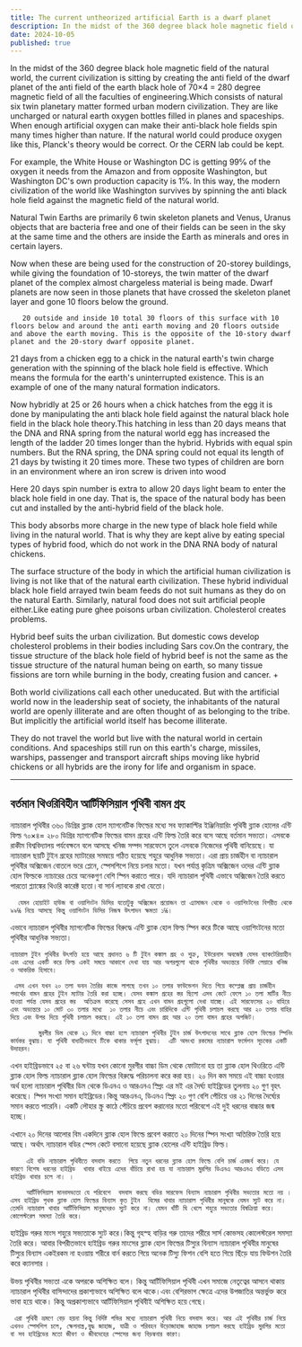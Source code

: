 ```yaml
---
title: The current untheorized artificial Earth is a dwarf planet
description: In the midst of the 360 ​​degree black hole magnetic field of the natural world, the current civilization is sitting by creating the anti field of the dwarf planet of the anti field of the earth black hole of 70×4 = 280 degree magnetic field of all the faculties of engineering.
date: 2024-10-05
published: true
---
```


In the midst of the 360 ​​degree black hole magnetic field of the natural world, the current civilization is sitting by creating the anti field of the dwarf planet of the anti field of the earth black hole of 70×4 = 280 degree magnetic field of all the faculties of engineering.Which consists of natural six twin planetary matter formed urban modern civilization. They are like uncharged or natural earth oxygen bottles filled in planes and spaceships.
When enough artificial oxygen can make their anti-black hole fields spin many times higher than nature. If the natural world could produce oxygen like this, Planck's theory would be correct. Or the CERN lab could be kept.

For example, the White House or Washington DC is getting 99℅ of the oxygen it needs from the Amazon and from opposite Washington, but Washington DC's own production capacity is 1℅.  In this way, the modern civilization of the world like Washington survives by spinning the anti black hole field against the magnetic field of the natural world.

Natural Twin Earths are primarily 6 twin skeleton planets and Venus, Uranus objects that are bacteria free and one of their fields can be seen in the sky at the same time and the others are inside the Earth as minerals and ores in certain layers.

Now when these are being used for the construction of 20-storey buildings, while giving the foundation of 10-storeys, the twin matter of the dwarf planet of the complex almost chargeless material is being made. Dwarf planets are now seen in those planets that have crossed the skeleton planet layer and gone 10 floors below the ground.

       20 outside and inside 10 total 30 floors of this surface with 10 floors below and around the anti earth moving and 20 floors outside and above the earth moving. This is the opposite of the 10-story dwarf planet and the 20-story dwarf opposite planet.

21 days from a chicken egg to a chick in the natural earth's twin charge generation with the spinning of the black hole field is effective. Which means the formula for the earth's uninterrupted existence.  This is an example of one of the many natural formation indicators.

Now hybridly at 25 or 26 hours when a chick hatches from the egg it is done by manipulating the anti black hole field against the natural black hole field in the black hole theory.This hatching in less than 20 days means that the DNA and RNA spring from the natural world egg has increased the length of the ladder 20 times longer than the hybrid. Hybrids with equal spin numbers. But the RNA spring, the DNA spring could not equal its length of 21 days by twisting it 20 times more.
These two types of children are born in an environment where an iron screw is driven into wood

Here 20 days spin number is extra to allow 20 days light beam to enter the black hole field in one day. That is, the space of the natural body has been cut and installed by the anti-hybrid field of the black hole.

This body absorbs more charge in the new type of black hole field while living in the natural world. That is why they are kept alive by eating special types of hybrid food, which do not work in the DNA RNA body of natural chickens.

The surface structure of the body in which the artificial human civilization is living is not like that of the natural earth civilization. These hybrid individual black hole field arrayed twin beam feeds do not suit humans as they do on the natural Earth. Similarly, natural food does not suit artificial people either.Like eating pure ghee poisons urban civilization. Cholesterol creates problems.

Hybrid beef suits the urban civilization. But domestic cows develop cholesterol problems in their bodies including Sars cov.On the contrary, the tissue structure of the black hole field of hybrid beef is not the same as the tissue structure of the natural human being on earth, so many tissue fissions are torn while burning in the body, creating fusion and cancer. +

Both world civilizations call each other uneducated. But with the artificial world now in the leadership seat of society, the inhabitants of the natural world are openly illiterate and are often thought of as belonging to the tribe. But implicitly the artificial world itself has become illiterate.

They do not travel the world but live with the natural world in certain conditions. And spaceships still run on this earth's charge, missiles, warships, passenger and transport aircraft ships moving like hybrid chickens or all hybrids are the irony for life and organism in space.

---

## বর্তমান থিওরিবিহীন আর্টিফিসিয়াল পৃথিবী বামন গ্রহ

ন‍্যাচারাল পৃথিবীর ৩৬০ ডিগ্রির  ব্ল‍্যাক হোল  ম‍্যাগনেটিক ফিল্ডের মধ‍্যে সব ফ‍্যাকাল্টির  ইঞ্জিনিয়ারিং পৃথিবী ব্ল‍্যাক হোলের এন্টি ফিল্ড ৭০×৪= ২৮০ ডিগ্রির ম‍্যাগনেটিক ফিল্ডের বামন গ্রহের এন্টি ফিল্ড তৈরি করে বসে আছে বর্তমান সভ‍্যতা। এসবকে রাকীম বিশ্ববিদ্যালয় পর্যবেক্ষনে বলে আসছে খনিজ সম্পদ সারফেসে তুলে এসবকে নিজেদের পৃথিবী বানিয়েছে। যা ন‍্যাচারাল ছয়টি টুইন গ্রহের ম‍্যাটারের সমন্বয়ে গঠিত হয়েছে শহুরে আধুনিক সভ‍্যতা। এরা প্রায় চার্জহীন বা ন‍্যাচারাল পৃথিবীর অক্সিজেন বোতলে ভরে প্লেনে, স্পেসশিপে নিয়ে চলার মতো। যখন পর্যাপ্ত কৃত্রিম অক্সিজেন ওদের এন্টি ব্ল‍্যাক হোল ফিল্ডকে ন‍্যাচারের চেয়ে অনেকগুণ বেশি স্পিন করাতে পারে। যদি ন‍্যাচারাল পৃথিবী এভাবে অক্সিজেন তৈরি করতে পারতো প্ল‍্যাঙ্কের থিওরি কারেক্ট হতো।বা সার্ন ল‍্যাবকে রাখা যেতো।

      যেমন হোয়াইট হাউজ বা ওয়াশিংটন ডিসির যতোটুকু অক্সিজেন প্রয়োজন তা এ‍্যামাজন থেকে ও ওয়াশিংটনের বিপরীত থেকে ৯৯℅ নিয়ে আসছে কিন্তু ওয়াশিংটন ডিসির নিজস্ব উৎপাদন ক্ষমতা ১℅।
এভাবে ন‍্যাচারাল পৃথিবীর ম‍্যাগনেটিক ফিল্ডের বিরুদ্ধে এন্টি ব্ল‍্যাক হোল ফিল্ড স্পিন করে টিকে আছে ওয়াশিংটনের মতো পৃথিবীর আধুনিক সভ‍্যতা।

    ন‍্যাচারাল টুইন পৃথিবীর উৎপত্তি হয়ে আছে প্রধানত ৬ টি টুইন কঙ্কাল গ্রহ ও শুক্র, ইউরেনাস অবজেক্ট যেসব ব‍্যাকটেরিয়াহীন এবং এদের একটি করে ফিল্ড একই সময়ে আকাশে দেখা যায় আর অপরগুলো থাকে পৃথিবীর অভ‍্যন্তরে নির্দিষ্ট লেয়ারে খনিজ ও আকরিক হিসাবে।

     এসব এখন যখন ২০ তলা ভবন তৈরির কাজে লাগছে তখন ১০ তলার ফাউন্ডেশন দিতে গিয়ে কম্প্লেক্স প্রায় চার্জহীন পদার্থের বামন গ্রহের টুইন ম‍্যাটার তৈরি করা হচ্ছে। যেসব কঙ্কাল গ্রহের স্তর ছিলো এসব কেটে ফেলে ১০ তলা মাটির নীচে যাওয়া পর্যন্ত যেসব গ্রহের স্তর  অতিক্রম করেছে সেসব গ্রহে এখন বামন গ্রহগুলো দেখা যাচ্ছে। এই সারফেসের ২০ বাহিরে এবং অভ‍্যন্তরে ১০ মোট ৩০ তলার মধ‍্যে  ১০ তলার নীচে এবং চারিদিকে এন্টি পৃথিবী চলাচল করছে আর ২০ তলার বাহির দিয়ে এবং উপর দিয়ে পৃথিবী চলাচল করছে। এই ১০ তলা বামন গ্রহ আর ২০ তলা বামন গ্রহের অপজিট।

           মুরগীর ডিম থেকে ২১ দিনে বাচ্চা হলে ন‍্যাচারাল পৃথিবীর টুইন চার্জ উৎপাদনের সাথে ব্ল‍্যাক হোল ফিল্ডের স্পিনিং কার্যকর বুঝায়। যা পৃথিবী বাধাহীনভাবে টিকে থাকার ফর্মূলা বুঝায়।  এটি অসংখ্য রকমের ন‍্যাচারাল ফর্মেশন সূচকের একটি উদাহরন।
এখন হাইব্রিডভাবে ২৫ বা ২৬ ঘন্টায় যখন কোনো মুরগীর বাচ্চা ডিম থেকে ফোটানো হয় তা ব্ল‍্যাক হোল থিওরিতে এন্টি ব্ল‍্যাক হোল ফিল্ড ন‍্যাচারাল ব্ল‍্যাক হোল ফিল্ডের বিরুদ্ধে পরিচালনা করে করা হয়। ২০ দিন কম সময়ে এই বাচ্চা  হওয়ার অর্থ হলো ন‍্যাচারাল প‍ৃথিবীর ডিম থেকে  ডিএনএ ও আরএনএ স্প্রিং এর মই এর দৈর্ঘ‍্য হাইব্রিডের তুলনায় ২০ গুণ বৃহৎ করেছে। স্পিন সংখ‍্যা সমান হাইব্রিডের।কিন্তু আরএনএ, ডিএনএ  স্প্রিং ২০ গুণ বেশি পেঁচিয়ে ওর ২১ দিনের দৈর্ঘ‍্যের সমান করতে পারেনি। একটি লৌহার স্ক্রু কাঠে পেঁচিয়ে প্রবেশ করানোর মতো পরিবেশে এই দুই ধরনের বাচ্চার জন্ম হচ্ছে।

এখানে ২০ দিনের আলোর বিম একদিনে ব্ল‍্যাক হোল ফিল্ডে প্রবেশ করাতে ২০ দিনের স্পিন সংখ‍্যা অতিরিক্ত তৈরি হয়ে আছে। অর্থাৎ ন‍্যাচারাল বডির স্পেস কেটে বসানো হয়েছে ব্ল‍্যাক হোলের এন্টি হাইব্রিড ফিল্ড।

        এই বডি ন‍্যাচারাল পৃথিবীতে বসবাস করতে  গিয়ে নতুন ধরনের ব্ল‍্যাক হোল ফিল্ডে বেশি চার্জ এবজর্ব করে। যে কারণে বিশেষ ধরনের হাইব্রিড  খাবার খাইয়ে এদের বাঁচিয়ে রাখা হয় যা ন‍্যাচারাল মুরগির ডিএনএ আরএনএ বডিতে এসব হাইব্রিড খাবার চলে না। ।

        আর্টিফিসিয়াল মানবসভ‍্যতা যে পরিবেশে  বসবাস করছে বডির সারফেস বিন‍্যাস ন‍্যাচারাল পৃথিবীর সভ‍্যতার মতো নয় । এসব হাইব্রিড পৃথক ব্ল‍্যাক হোল ফিল্ডের বিন‍্যাস কৃত টুইন  বিমের খাবার ন‍্যাচারাল পৃথিবীর মানুষকে যেমন স‍্যুট করে না। তেমনি ন‍্যাচারাল খাবার আর্টিফিসিয়াল মানুষদেরও স‍্যুট করে না। যেমন খাঁটি ঘি খেলে শহুরে সভ‍্যতার বিষক্রিয়া করে। কোলেস্টরেল সমস‍্যা তৈরি করে।
হাইব্রিড গরুর মাংস শহুরে সভ‍্যতাকে স‍্যুট করে।কিন্তু গৃহস্হ বাড়ির গরু তাদের শরীরে সার্স কোভসহ কোলেস্টরেল সমস‍্যা তৈরি করে।
আবার বিপরীতভাবে হাইব্রিড গরুর মাংসের ব্ল‍্যাক হোল ফিল্ডের টিস‍্যুর বিন‍্যাস ন‍্যাচারাল পৃথিবীর মানুষের টিস‍্যুর বিন‍্যাস একইরকম না হওয়ায় শরীরে বার্ন করতে গিয়ে অনেক টিস‍‍্যু ফিশন বেশি হতে গিয়ে ছিঁড়ে যায় ফিউশন তৈরি করে  ক‍্যানসার ।

   উভয় পৃথিবীর সভ‍্যতা একে অপরকে অশিক্ষিত বলে। কিন্তু আর্টিফিসিয়াল পৃথিবী এখন সমাজে নেতৃত্বের আসনে থাকায় ন‍্যাচারাল পৃথিবীর বাসিন্দাদের প্রকাশ‍্যভাবে অশিক্ষিত বলে থাকে।এবং বেশিরভাগ ক্ষেত্রে এদের উপজাতির অন্তর্ভুক্ত করে ভাবা হয়ে থাকে। কিন্তু অপ্রকাশ‍্যভাবে আর্টিফিসিয়াল পৃথিবীই অশিক্ষিত হয়ে গেছে। 

     এরা পৃথিবী ভ্রমণে বেড় হয়না কিন্তু নির্দিষ্ট গন্ডির মধ‍্যে ন‍্যাচারাল পৃথিবী নিয়ে বসবাস করে। আর এই পৃথিবীর চার্জ নিয়ে এখনও স্পেসশিপ চলে, ক্ষেপনাস্ত্র,যুদ্ধ জাহাজ, যাত্রী ও পরিবহন উড়োজাহাজ জাহাজ চলাচল করছে হাইব্রিড মুরগির মতো বা সব হাইব্রিডের মতো জীবণ ও জীবদেহের স্পেসের জন‍্য বিড়ম্বনার কারণ।

